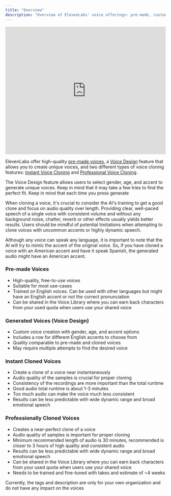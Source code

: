 ```yaml
---
title: "Overview"
description: "Overview of ElevenLabs' voice offerings: pre-made, custom-generated via Voice Design, and voice cloning. Guidelines on usage rights, voice generation, and voice cloning tips."
---
```



<iframe width="100%" height="400" src="https://www.youtube.com/embed/oD0ADULb_2w" title="YouTube video player" frameborder="0" allow="accelerometer; autoplay; clipboard-write; encrypted-media; gyroscope; picture-in-picture; web-share" allowfullscreen></iframe>

ElevenLabs offer high-quality [pre-made voices](/voicelab/pre-made-voices), a [Voice Design](/voicelab/voice-design) feature that allows you to create unique voices, and two different types of voice cloning features: [Instant Voice Cloning](voicelab/instant-voice-cloning) and [Professional Voice Cloning](voicelab/professional-voice-cloning).

The Voice Design feature allows users to select gender, age, and accent to generate unique voices. Keep in mind that it may take a few tries to find the perfect fit. Keep in mind that each time you press generate

When cloning a voice, it's crucial to consider the AI's training to get a good clone and focus on audio quality over length. Providing clear, well-paced speech of a single voice with consistent volume and without any background noise, chatter, reverb or other effects usually yields better results. Users should be mindful of potential limitations when attempting to clone voices with uncommon accents or highly dynamic speech.

Although any voice can speak any language, it is important to note that the AI will try to mimic the accent of the original voice. So, if you have cloned a voice with an American accent and have it speak Spanish, the generated audio might have an American accent.


### Pre-made Voices

- High-quality, free-to-use voices
- Suitable for most use-cases
- Trained on English voices. Can be used with other languages but might have an English accent or not the correct pronunciation
- Can be shared in the Voice Library where you can earn back characters from your used quota when users use your shared voice


### Generated Voices (Voice Design)

- Custom voice creation with gender, age, and accent options
- Includes a row for different English accents to choose from
- Quality comparable to pre-made and cloned voices
- May require multiple attempts to find the desired voice


### Instant Cloned Voices

- Create a clone of a voice near instantaneously
- Audio quality of the samples is crucial for proper cloning
- Consistency of the recordings are more important than the total runtime
- Good audio total runtime is about 1-3 minutes
- Too much audio can make the voice much less consistent
- Results can be less predictable with wide dynamic range and broad emotional speech


### Professionally Cloned Voices

- Creates a near-perfect clone of a voice
- Audio quality of samples is important for proper cloning
- Minimum recommended length of audio is 30 minutes, recommended is closer to 3 hours of high quality and consistent audio
- Results can be less predictable with wide dynamic range and broad emotional speech
- Can be shared in the Voice Library where you can earn back characters from your used quota when users use your shared voice
- Needs to be trained and fine-tuned with takes and estimate of ~4 weeks


<Info>Currently, the tags and description are only for your own organization and do not have any impact on the voices</Info>
